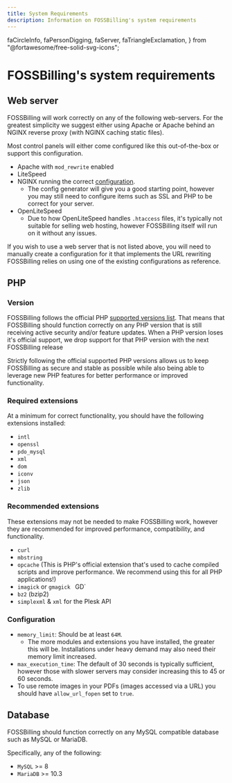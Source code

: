 ```yaml
---
title: System Requirements
description: Information on FOSSBilling's system requirements
---
```


  faCircleInfo,
  faPersonDigging,
  faServer,
  faTriangleExclamation,
} from "@fortawesome/free-solid-svg-icons";

# <FontAwesomeIcon icon={faServer} /> FOSSBilling's system requirements

## Web server

FOSSBilling will work correctly on any of the following web-servers. For the greatest simplicity we suggest either using Apache or Apache behind an NGINX reverse proxy (with NGINX caching static files).

Most control panels will either come configured like this out-of-the-box or support this configuration.

- Apache with `mod_rewrite` enabled
- LiteSpeed
- NGINX running the correct [configuration](https://config.fossbilling.org/).
  - The config generator will give you a good starting point, however you may still need to configure items such as SSL and PHP to be correct for your server.
- OpenLiteSpeed
  - Due to how OpenLiteSpeed handles `.htaccess` files, it's typically not suitable for selling web hosting, however FOSSBilling itself will run on it without any issues.

If you wish to use a web server that is not listed above, you will need to manually create a configuration for it that implements the URL rewriting FOSSBilling relies on using one of the existing configurations as reference.

## PHP

### Version

FOSSBilling follows the official PHP [supported versions list](https://www.php.net/supported-versions.php). That means that FOSSBilling should function correctly on any PHP version that is still receiving active security and/or feature updates. When a PHP version loses it's official support, we drop support for that PHP version with the next FOSSBilling release

Strictly following the official supported PHP versions allows us to keep FOSSBilling as secure and stable as possible while also being able to leverage new PHP features for better performance or improved functionality.

### Required extensions

At a minimum for correct functionality, you should have the following extensions installed:

- `intl`
- `openssl`
- `pdo_mysql`
- `xml`
- `dom`
- `iconv`
- `json`
- `zlib`

### Recommended extensions

These extensions may not be needed to make FOSSBilling work, however they are recommended for improved performance, compatibility, and functionality.

- `curl`
- `mbstring`
- `opcache` (This is PHP's official extension that's used to cache compiled scripts and improve performance. We recommend using this for all PHP applications!)
- `imagick` or `gmagick`
` `GD`
- `bz2` (bzip2)
- `simplexml` & `xml` for the Plesk API

### Configuration

- `memory_limit`: Should be at least `64M`.
  - The more modules and extensions you have installed, the greater this will be. Installations under heavy demand may also need their memory limit increased.
- `max_execution_time`: The default of 30 seconds is typically sufficient, however those with slower servers may consider increasing this to 45 or 60 seconds.
- To use remote images in your PDFs (images accessed via a URL) you should have `allow_url_fopen` set to `true`.

## Database

FOSSBilling should function correctly on any MySQL compatible database such as MySQL or MariaDB.

Specifically, any of the following: 

- `MySQL` >= 8
- `MariaDB` >= 10.3
